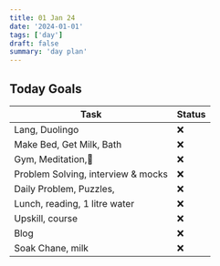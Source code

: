 ```yaml
---
title: 01 Jan 24
date: '2024-01-01'
tags: ['day']
draft: false
summary: 'day plan'
---
```


## Today Goals

| Task                               | Status |
| ---------------------------------- | ------ |
| Lang, Duolingo                     | ❌     |
| Make Bed, Get Milk, Bath           | ❌     |
| Gym, Meditation,🙏                 | ❌     |
| Problem Solving, interview & mocks | ❌     |
| Daily Problem, Puzzles,            | ❌     |
| Lunch, reading, 1 litre water      | ❌     |
| Upskill, course                    | ❌     |
| Blog                               | ❌     |
| Soak Chane, milk                   | ❌     |
